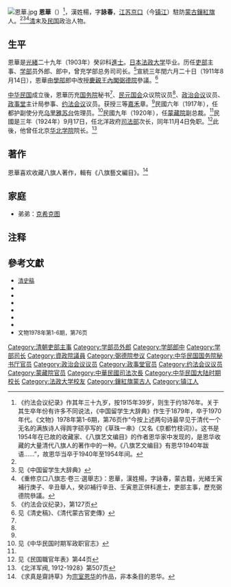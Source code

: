{{otheruses|subject=蒙古鑲紅旗人、弼德院參議、约法会议议员|other=道光年间的繙譯進士、理藩院左侍郎|宗室恩华}}
[[File:恩華.jpg|thumb]]
'''恩華'''（{{bd|1876年|？|20世纪|？|}}）<ref>《约法会议纪录》作其年三十九岁，按1915年39岁，则生于约1876年。关于其生卒年份有许多不同说法，《中国留学生大辞典》作生于1879年，卒于1970年代。《文物》1978年第1-6期，第76页作“今按上述两句诗最早见于清代一个无名的满族诗人得舆字硕亭写的《草珠一串》（又名《京都竹枝词》）。这书是1954年在已故的收藏家、《八旗艺文编目》的作者恩华家中发现的，是恩华收藏的大量清代八旗人的著作中的一种。《八旗艺文编目》有恩华1940年跋语……”，故恩华当卒于1940年至1954年间。</ref>，漢姓楊，字'''詠春'''，[[江苏|江苏]][[京口|京口]]（今[[镇江|镇江]]）駐防[[蒙古鑲紅旗|蒙古鑲紅旗]]人。<ref name=yf/><ref name=lx>见《中国留学生大辞典》</ref><ref>《重修京口八旗志·卷三·選舉志》：恩華，漢姓楊，字詠春，蒙古籍，光緒壬寅補行庚子、辛丑舉人，癸卯補行辛丑、壬寅恩正併科進士，吏部主事，歷充弼德院叅議。</ref>[[清朝|清]]末及[[中华民国|民国]]政治人物。

==生平==
恩華是[[光緒|光緒]]二十九年（1903年）癸卯科[[進士|進士]]。[[日本|日本]][[法政大学|法政大学]]毕业。历任[[吏部|吏部]]主事、[[学部_(清)|学部]]员外郎、郎中，曾充学部总务司司长。<ref name=yf>《约法会议纪录》，第127页</ref>宣統三年閏六月二十日（1911年8月14日），恩華由[[学部_(清)|學部]]郎中改授[[慶親王內閣|慶親王內閣]][[弼德院|弼德院]]參議。<ref>见《清史稿》、《清代蒙古官吏傳》</ref>

[[中华民国|中华民国]]成立後，恩華历充[[中华民国国务院|国务院]]秘书<ref name=yf/>、[[民元国会|民元国会]]众议院议员<ref name=lx/>、[[政治会议|政治会议]]议员、[[政事堂|政事堂]]主计局参事、[[约法会议|约法会议]]议员。获授三等[[嘉禾|嘉禾]]章。<ref name=yf/>民國六年（1917年），任都护副使分充[[乌里雅苏台|乌里雅苏台]]佐理员。<ref>见《中华民国时期军政职官志》</ref>民國九年（1920年），任[[蒙藏院|蒙藏院]]副总裁。<ref name=by/>民國是三年（1924年）9月17日，任北洋政府[[司法部|司法部]]次长，同年11月4日免职。<ref>见《民国職官年表》第44页</ref>此後，他曾任北京[[华北学院|华北学院]]院长。<ref name=by>《北洋军阀, 1912-1928》第507页</ref>

==著作==
恩華喜欢收藏八旗人著作，輯有《八旗藝文編目》。<ref>《求真是齋詩草》为[[宗室恩华|宗室恩华]]的作品，非本条目的恩华。</ref>

==家庭==
*弟弟：[[克希克图|克希克图]]

==注释==
{{reflist}}

==參考文獻==
*<span style="font-size:90%;">[[清史稿|清史稿]]</span>
* <span style="font-size:90%;">{{Cite book<!--|和書-->|author =包桂芹 |title =清代蒙古官吏傳|year = 1994|publisher =民族出版社|location=北京|isbn = }}</span>
* <span style="font-size:90%;">{{Cite book<!--|和書-->|author =约法会议秘书厅编 |title =约法会议纪录|year = 1915|publisher =约法会议秘书厅|location=北京|isbn = }}</span>
* <span style="font-size:90%;">{{Cite book<!--|和書-->|author = 劉寿林等編|title = 民国職官年表|year = 1995|publisher = 中華書局|isbn = 7-101-01320-1}}</span>
* <span style="font-size:90%;">{{cite book|title=中华民国时期军政职官志|author=郭卿友主编|publisher=甘肃人民出版社|location=兰州|year=1992}}</span>
* <span style="font-size:90%;">{{cite book|title=北洋军阀, 1912-1928|author=章伯锋主编|publisher=武汉出版社|location=武汉|year=1990}}</span>
* <span style="font-size:90%;">{{cite book|title=中国留学生大辞典|author=周棉|publisher=南京大学出版社|location=南京|year=1999}}</span>
* <span style="font-size:90%;">文物1978年第1-6期，第76页</span>

{{光緒二十九年癸卯科殿試金榜}}
{{清朝欽命憲政編查館職官}}
{{資政院議員}}
{{規範控制}}

{{DEFAULTSORT:En恩}}
[[Category:清朝吏部主事|Category:清朝吏部主事]]
[[Category:学部员外郎|Category:学部员外郎]]
[[Category:学部郎中|Category:学部郎中]]
[[Category:学部司长|Category:学部司长]]
[[Category:資政院議員|Category:資政院議員]]
[[Category:弼德院参议|Category:弼德院参议]]
[[Category:中华民国国务院秘书厅官员|Category:中华民国国务院秘书厅官员]]
[[Category:政治会议议员|Category:政治会议议员]]
[[Category:政事堂官员|Category:政事堂官员]]
[[Category:约法会议议员|Category:约法会议议员]]
[[Category:蒙藏院官员|Category:蒙藏院官员]]
[[Category:中華民國司法次長|Category:中華民國司法次長]]
[[Category:中华民国大陆时期校长|Category:中华民国大陆时期校长]]
[[Category:法政大学校友|Category:法政大学校友]]
[[Category:鑲紅旗蒙古人|Category:鑲紅旗蒙古人]]
[[Category:镇江人|Category:镇江人]]